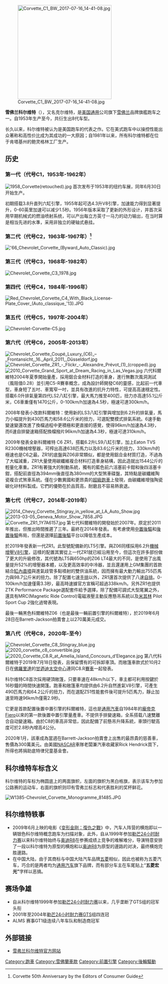 {{noteTA
|T=zh-hans: 雪佛兰科尔维特;zh-hant:雪佛蘭科爾維特;zh-hk:雪佛蘭 Corvette}}
{{Infobox Automobile
| name = Chevrolet Corvette<br/>雪佛兰 科尔维特
| logo = File:Corvette.svg
| image = Chevrolet Corvette C8 Stingray blue.jpg
| caption = 2020年的第八代车型（代号C8）
| manufacturer = [[雪佛兰|雪佛兰]]（[[通用汽车|通用汽车]]）
| assembly = {{USA}}<br>-[[弗林特_(密西根州)|弗林特 (密西根州)]]<br>-[[圣路易斯_(密苏里州)|圣路易斯 (密苏里州)]]<br>-[[鲍灵格林_(肯塔基州)|鲍灵格林 (肯塔基州)]]
| body_style = 双门[[轿跑车|轿跑车]]<br>双门[[敞篷车|敞篷车]]
| production = 1953年至今
| layout = [[前置后驱|前置后驱]] (1953–2019)<br>[[中置后驱|中置后驱]] (2020–至今)
| class = [[跑车|跑车]]
}}

[[File:Corvette_C1_BW_2017-07-16_14-41-08.jpg|300px]]

'''雪佛兰科尔维特'''（{{lang|en|'''Chevrolet Corvette'''}}），又名克尔维特，是[[美国|美国]][[通用汽车公司|通用]]公司旗下[[雪佛兰|雪佛兰]]品牌旗艦跑车之一。自1953年生产至今，共衍生出8代车型。

长久以来，科尔维特被认为是美国跑车的代表之作。它在美式跑车中以操控性能出众著称和高性价比成为其成功的一大原因；自1981年以来，所有科尔维特都在位于肯塔基州的鲍灵格林工厂生产。

==历史==

=== 第一代（代号C1，1953年-1962年） ===
[[File:1958_Corvette(retouched).jpg|thumb]]
首次发布于1953年的纽约车展，同年6月30日开始生产。

初期搭载3.8升直列六缸引擎，1955年起可选4.3升V8引擎，加速能力得到显著提升，0-60英里加速可以减少1.5秒。1956年版本采取了更新的外形设计，并首次采用早期机械式的燃油喷射系统，可以产出每立方英寸一马力的动力输出，在当时算是相当先进的水準，采用非独立的硬轴式悬挂。
{{clear}}
=== 第二代（代号C2，1963年-1967年）<ref>Corvette 50th Anniversary by the Editors of Consumer Guide</ref> ===
[[File:'66_Chevrolet_Corvette_(Byward_Auto_Classic).jpg|thumb]]
{{clear}}

=== 第三代（代号C3，1968年-1982年） ===
[[File:Chevrolet_Corvette_C3_1978.jpg|thumb]]
{{clear}}
=== 第四代（代号C4，1984年-1996年） ===
[[File:Red_Chevrolet_Corvette_C4_With_Black_License-Plate_Cover_(Auto_classique_'13).JPG|thumb]]
{{clear}}
=== 第五代（代号C5，1997年-2004年） ===
[[File:Chevrolet-Corvette-C5.jpg|thumb]]
{{clear}}
=== 第六代（代号C6，2005年-2013年） ===
[[File:Chevrolet_Corvette_Coupé_Luxury_(C6)_–_Frontansicht,_16._April_2011,_Düsseldorf.jpg|thumb]]
[[File:Chevrolet_Corvette_ZR1_-_Flickr_-_Alexandre_Prévot_(1)_(cropped).jpg|thumb]]
[[File:2010_Corvette_Grand_Sport_at_Dream_Racing_in_Las_Vegas.jpg|thumb]]
六代科爾維特2004年夏季開始量產，採用鋁合金材料打造的車身，進行無數次風洞測試（風阻值0.28）並引用C5-R賽車概念，成為設計師開發C6的靈感，比起前一代車型，車身短了五吋、車寬窄一吋，並具有改進的抗升力特性，可提高高速穩定性。搭載6.0升排氣量第四代LS2八缸引擎，最大馬力推至400匹，扭力亦高達55.1公斤米，C6車重僅有1470公斤，0-100km/h加速為4.5秒，極速可達300km/h。

2008年發表小改款科爾維特：使用新的LS3八缸引擎與增加到6.2升的排氣量，馬力小幅提升到430匹馬力和58.6公斤米的扭力，可選配雙模式排氣系統。6速手動變速變還改進了換檔過程中更積極和更直接的感覺，使得96km/h加速為4.3秒，而6速自排變速箱搭配換檔撥片96km/h加速為4.3秒，極速可達310km/h。

2009年發表全新科爾維特 C6 ZR1，搭載6.2升LS9八缸引擎，加上Eaton TVS R2300機械增壓器，可榨出高達638匹馬力以及83.6公斤米的扭力，330km/h的極速也是C6之最。ZR1的底盤與Z06非常類似，都是使用鋁合金材質打造，不過為了大幅減重，ZR1大量使用碳纖維複合材料打造車身結構，因此造就出1544公斤的輕量化車重。ZR1有著強大的制動系統，獨有的藍色前六活塞前卡鉗和後四活塞卡鉗，搭配前直徑為394mm後直徑為380mm的大型煞車碟盤，其特點是碳纖維陶瓷複合式煞車系統。僅在少數異國和更昂貴的[[超級跑車|超級跑車]]上發現，由碳纖維增強陶瓷碳化矽材料製成。它們的優勢在於品質高，耐磨且不容易熱衰退。
{{clear}}
=== 第七代（代号C7，2014年-2019年） ===
[[File:2014_Chevy_Corvette_Stingray_in_yellow_at_LA_Auto_Show.jpg|thumb]]
[[File:2013-03-05_Geneva_Motor_Show_7858.JPG|thumb]]
[[File:Corvette_ZR1_1Y7A6157.jpg|thumb]]
第七代科爾維特的開發始於2007年。原定於2011年推出，但推出時間推遲了三年。最終在2014年發表。 有考慮使用[[中置後驅|中置後驅]]和[[後置後驅|後置後驅]]佈局，但還是選擇[[前置後驅|前置後驅]]平台以降低生產成本。

於2019年發表新一代ZR1。此型號配備新的LT5引擎。與Z06同樣採用6.2升[[機械增壓|機械增壓]][[V8引擎|V8引擎]]，這樣的配置其實從上一代ZR1就已經沿用至今，但這次在許多部份做了更大的升級修改，其代號為LT5與650hp的Z06 LT4最大的不同，是使用了出風量提升52%的增壓器本體，以及更高效率的中冷器，並且還運用上GM集團的首款結合[[缸內直噴|缸內直噴]]與進氣歧管多點噴射的雙供油系統，因而擁有最大動力輸出755匹馬力與98.7公斤米的扭力。除了配置七速[[手排|手排]]以外，ZR1還首次提供了八速[[自排|自排]]。0-100km/h加速僅需3.3秒，最高時速據官方宣稱可超過338km/h。另外ZR1也提供ZTK Performance Package選配套件給予選擇，除了配備可調式大型尾翼之外，還具有MRC(Magnetic Ride Control)電磁液壓主動反應懸吊系統以及[[米其林|米其林]] Pilot Sport Cup 2強化過彎表現。

最後一輛黑色科爾維特Z06（也是最後一輛前置引擎的科爾維特），於2019年6月28日在Barrett-Jackson拍賣會上以270萬美元成交。
{{clear}}
=== 第八代（代号C8，2020年-至今） ===
[[File:Chevrolet_Corvette_C8_Stingray_blue.jpg|thumb]]
[[File:2020_corvette_c8_convertible.jpg|thumb]]
[[File:2020_Corvette_C8.R_at_Amelia_Island_Concours_d’Elegance.jpg|thumb]]
第八代科爾維特于2019年7月18日發表，且保留慣有的可拆卸車頂。而敞篷車款式於10月2日在[[佛羅里達|佛羅里達]]的[[甘迺迪太空中心|甘迺迪太空中心]]連同C8.R[[賽車|賽車]]一起發表。

科尔维特C8首次採用硬頂敞篷，只要車速在48km/h以下，車主都可利用按鍵於16秒鐘的時間快速開篷。跑車和敞篷車均提供由6.2升自然進氣V8引擎，可產生490匹馬力和64.2公斤的扭力，而在選配Z51性能套件後可提升5匹馬力，靜止加速至時速96km/h僅需2.9秒。

它更是首款配置後置中置引擎的科爾維特，這也是[[通用汽車|通用汽車]]自1984年的[[龐帝克|龐帝克]]Fiero以來的第一款後置中置引擎量產車。不提供手排變速箱，全系搭载八速雙離合自动變速箱。由於C8的車高非常低，因此配備了前懸吊升降系統，車頭行駛高度可於2.8秒內增高4公分。

2020年1月，該車成為當週在Barrett-Jackson拍賣會上出售的最昂貴的慈善車，售價為300萬美元。由美國[[NASCAR|NASCAR]]車隊老闆兼汽車收藏家Rick Hendrick買下，所得也將捐助底特律兒童基金會。
{{clear}}
==科尔维特车标含义==
科尔维特的车标为椭圆底上的两面旗帜，左面的旗帜为黑白格旗，表示该车为参加公路赛的运动车，右面的旗帜则印有雪弗兰标志和代表胜利的奖杯鲜花。

[[File:W1385-Chevrolet_Corvette_Monogramme_81485.JPG|thumb]]
{{clear}}
==科尔维特轶事==
*2009年6月上映的电影《[[变形金刚：復仇之戰|变形金刚：復仇之戰]]》中，汽车人阵营的横炮即以一辆银色科尔维特概念跑车为扫描对象，此外，自从1999年参加[[勒芒24小时耐力赛|勒芒24小时耐力赛]]以来科尔维特始终与[[奥迪R8|奥迪R8]]在参赛成绩上竞争的难解难分，导演特意安排了一段以科尔维特为原型的横炮和以[[奥迪R8|奥迪R8]]为原型的邊路的对决，最终横炮完胜邊路。
*在中国大陆，由于其商标与中国大陆汽车品牌[[上汽通用五菱|五菱]]相似，因此也被称为五菱汽车，巧合的是两者均为[[通用汽车|通用汽车]]旗下品牌，而有部分车主在车尾贴上“'''五菱宏光”'''字样以恶搞。
{{clear}}
==赛场争雄==
*自从科尔维特1999年参加[[勒芒24小时耐力赛|勒芒24小时耐力赛]]以来，几乎垄断了GTS组的冠军头衔
*2001年至2004年[[勒芒24小时耐力赛|勒芒24小时耐力赛]]GTS组四连冠
*ALMS 赛事GT1级连续八年车队和制造商冠军

==外部链接==
{{Commonscat|Chevrolet Corvette}}
*[http://www.chevrolet.com/pages/open/default/family/corvette.do 雪弗兰科尔维特官方网站]

[[Category:跑車|Category:跑車]]
[[Category:雪佛蘭車款|Category:雪佛蘭車款]]
[[Category:前置引擎|Category:前置引擎]]
[[Category:後輪驅動|Category:後輪驅動]]
